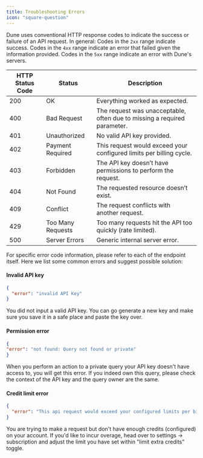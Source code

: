 ```yaml
---
title: Troubleshooting Errors
icon: "square-question"
---
```


Dune uses conventional HTTP response codes to indicate the success or failure of an API request. In general: Codes in the `2xx` range indicate success. Codes in the `4xx` range indicate an error that failed given the information provided. Codes in the `5xx` range indicate an error with Dune's servers.

| HTTP Status Code | Status             | Description                                                     |
|------------------|--------------------|-----------------------------------------------------------------|
| 200              | OK                 | Everything worked as expected.                                  |
| 400              | Bad Request        | The request was unacceptable, often due to missing a required parameter. |
| 401              | Unauthorized       | No valid API key provided.                                      |
| 402              | Payment Required   | This request would exceed your configured limits per billing cycle.            |
| 403              | Forbidden          | The API key doesn’t have permissions to perform the request.    |
| 404              | Not Found          | The requested resource doesn’t exist.                           |
| 409              | Conflict           | The request conflicts with another request.                     |
| 429              | Too Many Requests  | Too many requests hit the API too quickly (rate limited).                     |
| 500              | Server Errors      | Generic internal server error.                                  |

For specific error code information, please refer to each of the endpoint itself. Here we list some common errors and suggest possible solution:

#### Invalid API key
```json
{
  "error": "invalid API Key"
}
```
You did not input a valid API key. You can go generate a new key and make sure you save it in a safe place and paste the key over.


#### Permission error
```json
{
"error": "not found: Query not found or private"
}
```
When you perform an action to a private query your API key doesn't have access to, you will get this error. If you indeed own this query, please check the context of the API key and the query owner are the same. 


#### Credit limit error
```json
{
  "error": "This api request would exceed your configured limits per billing cycle. Please visit your settings on dune.com and adjust your limits to continue usage."
}
```
You are trying to make a request but don't have enough credits (configured) on your account. If you'd like to incur overage, head over to settings -> subscription and adjust the limit you have set within "limit extra credits" toggle.